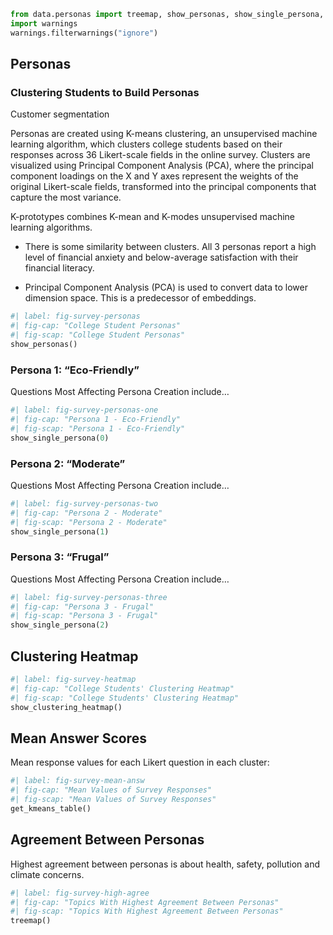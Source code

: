 ```python
from data.personas import treemap, show_personas, show_single_persona, show_clustering_heatmap, get_kmeans_table
import warnings
warnings.filterwarnings("ignore")
```

## Personas

### Clustering Students to Build Personas

Customer segmentation

Personas are created using K-means clustering, an unsupervised machine learning algorithm, which clusters college students based on their responses across 36 Likert-scale fields in the online survey. Clusters are visualized using Principal Component Analysis (PCA), where the principal component loadings on the X and Y axes represent the weights of the original Likert-scale fields, transformed into the principal components that capture the most variance.

K-prototypes combines K-mean and K-modes unsupervised machine learning algorithms.

- There is some similarity between clusters. All 3 personas report a high level of financial anxiety and below-average satisfaction with their financial literacy.

- Principal Component Analysis (PCA) is used to convert data to lower dimension space. This is a predecessor of embeddings.

```python
#| label: fig-survey-personas
#| fig-cap: "College Student Personas"
#| fig-scap: "College Student Personas"
show_personas()
```

### Persona 1: "Eco-Friendly"
Questions Most Affecting Persona Creation include...

```python
#| label: fig-survey-personas-one
#| fig-cap: "Persona 1 - Eco-Friendly"
#| fig-scap: "Persona 1 - Eco-Friendly"
show_single_persona(0)
```


### Persona 2: "Moderate"
Questions Most Affecting Persona Creation include...
```python
#| label: fig-survey-personas-two
#| fig-cap: "Persona 2 - Moderate"
#| fig-scap: "Persona 2 - Moderate"
show_single_persona(1)
```


### Persona 3: "Frugal"
Questions Most Affecting Persona Creation include...
```python
#| label: fig-survey-personas-three
#| fig-cap: "Persona 3 - Frugal"
#| fig-scap: "Persona 3 - Frugal"
show_single_persona(2)
```

## Clustering Heatmap

```python
#| label: fig-survey-heatmap
#| fig-cap: "College Students' Clustering Heatmap"
#| fig-scap: "College Students' Clustering Heatmap"
show_clustering_heatmap()
```

## Mean Answer Scores
Mean response values for each Likert question in each cluster:

```python
#| label: fig-survey-mean-answ
#| fig-cap: "Mean Values of Survey Responses"
#| fig-scap: "Mean Values of Survey Responses"
get_kmeans_table()
```

## Agreement Between Personas
Highest agreement between personas is about health, safety, pollution and climate concerns.

```python
#| label: fig-survey-high-agree
#| fig-cap: "Topics With Highest Agreement Between Personas"
#| fig-scap: "Topics With Highest Agreement Between Personas"
treemap()
```



